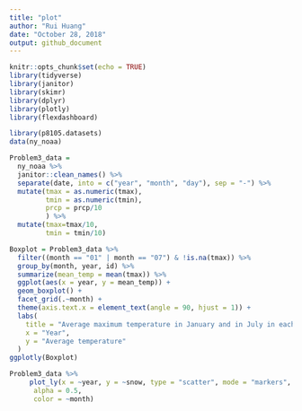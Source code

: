 ```yaml
---
title: "plot"
author: "Rui Huang"
date: "October 28, 2018"
output: github_document
---
```


```r
knitr::opts_chunk$set(echo = TRUE)
library(tidyverse)
library(janitor)
library(skimr)
library(dplyr)
library(plotly)
library(flexdashboard)
```

```r
library(p8105.datasets)
data(ny_noaa)
```

```r
Problem3_data = 
  ny_noaa %>%
  janitor::clean_names() %>%
  separate(date, into = c("year", "month", "day"), sep = "-") %>%
  mutate(tmax = as.numeric(tmax),
         tmin = as.numeric(tmin),
         prcp = prcp/10
         ) %>%
  mutate(tmax=tmax/10,
         tmin = tmin/10) 
```

```r
Boxplot = Problem3_data %>%
  filter((month == "01" | month == "07") & !is.na(tmax)) %>%
  group_by(month, year, id) %>%
  summarize(mean_temp = mean(tmax)) %>% 
  ggplot(aes(x = year, y = mean_temp)) +
  geom_boxplot() +
  facet_grid(.~month) +
  theme(axis.text.x = element_text(angle = 90, hjust = 1)) +
  labs(
    title = "Average maximum temperature in January and in July in each station across years",
    x = "Year",
    y = "Average temperature"
  )
ggplotly(Boxplot)
```


```r
Problem3_data %>%
     plot_ly(x = ~year, y = ~snow, type = "scatter", mode = "markers",
      alpha = 0.5, 
      color = ~month)
```


